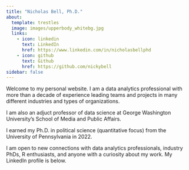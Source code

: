 ```yaml
---
title: "Nicholas Bell, Ph.D."
about:
  template: trestles
  image: images/upperbody_whitebg.jpg
  links:
    - icon: linkedin
      text: LinkedIn
      href: https://www.linkedin.com/in/nicholasbellphd
    - icon: github
      text: Github
      href: https://github.com/nickybell
sidebar: false
---
```


Welcome to my personal website. I am a data analytics professional with more than a decade of experience leading teams and projects in many different industries and types of organizations.

I am also an adjuct professor of data science at George Washington University's School of Media and Public Affairs.

I earned my Ph.D. in political science (quantitative focus) from the University of Pennsylvania in 2022.

I am open to new connections with data analytics professionals, industry PhDs, R enthusiasts, and anyone with a curiosity about my work. My LinkedIn profile is below.
